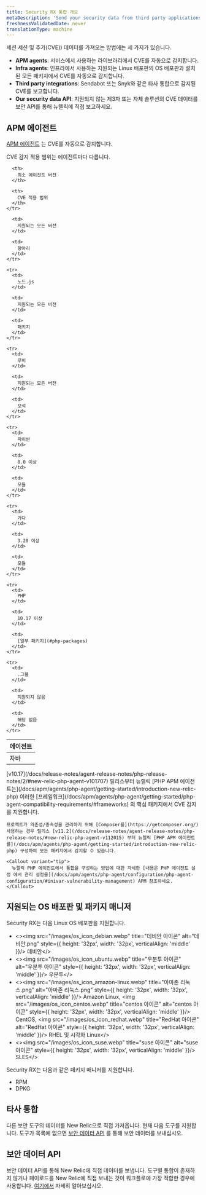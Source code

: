 ```yaml
---
title: Security RX 통합 개요
metaDescription: 'Send your security data from third party applications, APM agents, or through our security data API.'
freshnessValidatedDate: never
translationType: machine
---
```


세션 세션 및 추가(CVE)) 데이터를 가져오는 방법에는 세 가지가 있습니다.

* <DNT>**APM agents**</DNT>: 서비스에서 사용하는 라이브러리에서 CVE를 자동으로 감지합니다.
* <DNT>**Infra agents**</DNT>: 인프라에서 사용하는 지원되는 Linux 배포판의 OS 배포판과 설치된 모든 패키지에서 CVE를 자동으로 감지합니다.
* <DNT>**Third party integrations**</DNT>: Sendabot 또는 Snyk와 같은 타사 통합으로 감지된 CVE를 보고합니다.
* <DNT>**Our security data API**</DNT>: 지원되지 않는 제3자 또는 자체 솔루션의 CVE 데이터를 보안 API를 통해 뉴렐릭에 직접 보고하세요.

## APM 에이전트

[APM 에이전트](/docs/apm/new-relic-apm/getting-started/introduction-apm/) 는 CVE를 자동으로 감지합니다.

<TechTileGrid>
  <TechTile name="Go agent" icon="logo-go" to="https://one.newrelic.com/marketplace/install-data-source?state=f7bf3dc1-f011-915b-8962-d30d4fa63786" />

  <TechTile name="Java agent" icon="logo-java" to="https://one.newrelic.com/marketplace/install-data-source?state=707a44f9-3a8c-67d6-0cd7-8c142e8c775f" />

  <TechTile name="Node.js agent" icon="logo-nodejs" to="https://one.newrelic.com/marketplace/install-data-source?state=be2e62fa-cc3b-c428-27c4-8d662c9e80a1" />

  <TechTile name="PHP agent" icon="logo-php" to="https://one.newrelic.com/marketplace/install-data-source?state=f21f6cff-9c8d-3bd2-2f2f-3e8faa6e83cf" />

  <TechTile name="Python agent" icon="logo-python" to="https://one.newrelic.com/marketplace/install-data-source?state=43df4a3b-ad8c-353a-58f2-dfd0076119c0" />

  <TechTile name="Ruby agent" icon="logo-ruby" to="https://one.newrelic.com/marketplace/install-data-source?state=a37c8525-234b-75f0-a637-670b8e1eb455" />
</TechTileGrid>

CVE 감지 적용 범위는 에이전트마다 다릅니다.

<table>
  <thead>
    <tr>
      <th style={{ width: "200px" }}>
        에이전트
      </th>

      <th>
        최소 에이전트 버전
      </th>

      <th>
        CVE 적용 범위
      </th>
    </tr>
  </thead>

  <tbody>
    <tr>
      <td>
        자바
      </td>

      <td>
        지원되는 모든 버전
      </td>

      <td>
        항아리
      </td>
    </tr>

    <tr>
      <td>
        노드.js
      </td>

      <td>
        지원되는 모든 버전
      </td>

      <td>
        패키지
      </td>
    </tr>

    <tr>
      <td>
        루비
      </td>

      <td>
        지원되는 모든 버전
      </td>

      <td>
        보석
      </td>
    </tr>

    <tr>
      <td>
        파이썬
      </td>

      <td>
        8.0 이상
      </td>

      <td>
        모듈
      </td>
    </tr>

    <tr>
      <td>
        가다
      </td>

      <td>
        3.20 이상
      </td>

      <td>
        모듈
      </td>
    </tr>

    <tr>
      <td>
        PHP
      </td>

      <td>
        10.17 이상
      </td>

      <td>
        [일부 패키지](#php-packages)
      </td>
    </tr>

    <tr>
      <td>
        .그물
      </td>

      <td>
        지원되지 않음
      </td>

      <td>
        해당 없음
      </td>
    </tr>
  </tbody>
</table>

<CollapserGroup>
  <Collapser id="php-packages" title="PHP 패키지 지원">
    [v10.17](/docs/release-notes/agent-release-notes/php-release-notes/2/#new-relic-php-agent-v101707) 릴리스부터 뉴렐릭 [PHP APM 에이전트는](/docs/apm/agents/php-agent/getting-started/introduction-new-relic-php) 이러한 [프레임워크](/docs/apm/agents/php-agent/getting-started/php-agent-compatibility-requirements/#frameworks) 의 핵심 패키지에서 CVE 감지를 지원합니다.

    프로젝트가 의존성/종속성을 관리하기 위해 [Composer를](https://getcomposer.org/) 사용하는 경우 릴리스 [v11.2](/docs/release-notes/agent-release-notes/php-release-notes/#new-relic-php-agent-v112015) 부터 뉴렐릭 [PHP APM 에이전트를](/docs/apm/agents/php-agent/getting-started/introduction-new-relic-php) 구성하여 모든 패키지에서 감지할 수 있습니다.

    <Callout variant="tip">
      뉴렐릭 PHP 에이전트에서 통합을 구성하는 방법에 대한 자세한 [내용은 PHP 에이전트 설정 에서 관리 설정을](/docs/apm/agents/php-agent/configuration/php-agent-configuration/#inivar-vulnerability-management) APM 참조하세요.
    </Callout>
  </Collapser>
</CollapserGroup>

## 지원되는 OS 배포판 및 패키지 매니저

Security RX는 다음 Linux OS 배포판을 지원합니다.

* &lt;&gt;&lt;img src=&quot;/images/os\_icon\_debian.webp&quot; title=&quot;데비안 아이콘&quot; alt=&quot;데비안.png&quot; style=\{\{ height: &apos;32px&apos;, width: &apos;32px&apos;, verticalAlign: &apos;middle&apos; }}/&gt; 데비안&lt;/&gt;
* &lt;&gt;&lt;img src=&quot;/images/os\_icon\_ubuntu.webp&quot; title=&quot;우분투 아이콘&quot; alt=&quot;우분투 아이콘&quot; style=\{\{ height: &apos;32px&apos;, width: &apos;32px&apos;, verticalAlign: &apos;middle&apos; }}/&gt; 우분투&lt;/&gt;
* &lt;&gt;&lt;img src=&quot;/images/os\_icon\_amazon-linux.webp&quot; title=&quot;아마존 리눅스.png&quot; alt=&quot;아마존 리눅스.png&quot; style=\{\{ height: &apos;32px&apos;, width: &apos;32px&apos;, verticalAlign: &apos;middle&apos; }}/&gt; Amazon Linux, &lt;img src=&quot;/images/os\_icon\_centos.webp&quot; title=&quot;centos 아이콘&quot; alt=&quot;centos 아이콘&quot; style=\{\{ height: &apos;32px&apos;, width: &apos;32px&apos;, verticalAlign: &apos;middle&apos; }}/&gt; CentOS, &lt;img src=&quot;/images/os\_icon\_redhat.webp&quot; title=&quot;RedHat 아이콘&quot; alt=&quot;RedHat 아이콘&quot; style=\{\{ height: &apos;32px&apos;, width: &apos;32px&apos;, verticalAlign: &apos;middle&apos; }}/&gt; RHEL 및 시각화 Linux&lt;/&gt;
* &lt;&gt;&lt;img src=&quot;/images/os\_icon\_suse.webp&quot; title=&quot;suse 아이콘&quot; alt=&quot;suse 아이콘&quot; style=\{\{ height: &apos;32px&apos;, width: &apos;32px&apos;, verticalAlign: &apos;middle&apos; }}/&gt; SLES&lt;/&gt;

Security RX는 다음과 같은 패키지 매니저를 지원합니다.

* RPM
* DPKG

## 타사 통합

다른 보안 도구의 데이터를 New Relic으로 직접 가져옵니다. 현재 다음 도구를 지원합니다. 도구가 목록에 없으면 [보안 데이터 API](/docs/vulnerability-management/integrations/security-data-api) 를 통해 보안 데이터를 보내십시오.

<TechTileGrid>
  <TechTile name="AWS Security Hub" to="https://newrelic.com/instant-observability/security-events" />

  <TechTile name="Dependabot" to="https://newrelic.com/instant-observability/github-dependabot" />

  <TechTile name="Snyk" to="https://newrelic.com/instant-observability/snyk" />

  <TechTile name="Trivy" to="/docs/vulnerability-management/integrations/trivy" />

  <TechTile name="FOSSA" to="/docs/vulnerability-management/integrations/fossa" />
</TechTileGrid>

## 보안 데이터 API

보안 데이터 API를 통해 New Relic에 직접 데이터를 보냅니다. 도구별 통합이 존재하지 않거나 페이로드를 New Relic에 직접 보내는 것이 워크플로에 가장 적합한 경우에 사용합니다. [여기에서](/docs/vulnerability-management/integrations/security-data-api) 자세히 알아보십시오.